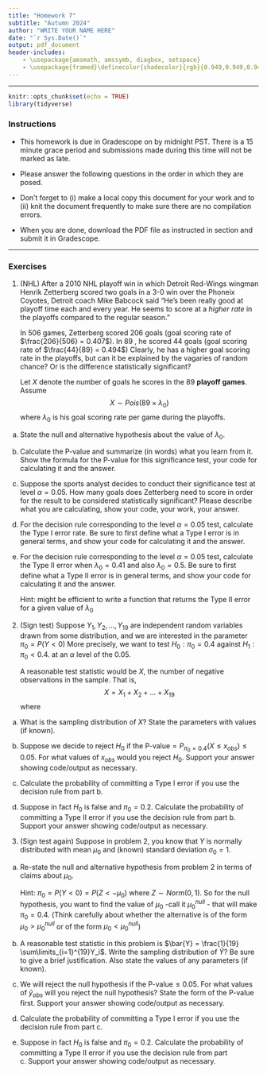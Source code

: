 ```yaml
---
title: "Homework 7"
subtitle: "Autumn 2024"
author: "WRITE YOUR NAME HERE"
date: "`r Sys.Date()`"
output: pdf_document
header-includes:
    - \usepackage{amsmath, amssymb, diagbox, setspace}
    - \usepackage{framed}\definecolor{shadecolor}{rgb}{0.949,0.949,0.949}
---
```

\onehalfspacing

* * * 
```r
knitr::opts_chunk$set(echo = TRUE)
library(tidyverse)

```

### Instructions

- This homework is due in Gradescope on \textbf{Wednesday, December 4} by midnight PST. There is a 15 minute grace period and submissions made during this time will not be marked as late. \textbf{No late work work will be accepted past this window} 

- Please answer the following questions in the order in which they are posed. 

- Don't forget to (i) make a local copy this document for your work and to (ii) knit the document frequently to make sure there are no compilation errors. 

- When you are done, download the PDF file as instructed in section and submit it in Gradescope. 

* * *


### Exercises 

1. (NHL) After a 2010 NHL playoff win in which Detroit Red-Wings wingman Henrik Zetterberg scored two goals in a 3-0 win over the Phoneix Coyotes, Detroit coach Mike Babcock said "He's been really good at playoff time each and every year. He seems to score at a *higher rate* in the playoffs compared to the regular season."

   In 506 \textbf{regular season} games, Zetterberg scored 206 goals (goal scoring rate of $\frac{206}{506} = 0.407$). In 89 \textbf{playoff games}, he scored 44 goals (goal scoring rate of $\frac{44}{89} = 0.494$) Clearly, he has a higher goal scoring rate in the playoffs, but can it be explained by the vagaries of random chance? Or is the difference statistically significant?
   
   Let $X$ denote the number of goals he scores in the 89 **playoff games**.  Assume $$X \sim Pois(89 \times \lambda_0)$$ where $\lambda_0$ is his goal scoring rate per game during the playoffs.
   
a. State the null and alternative hypothesis about the value of $\lambda_0$. 
   
b. Calculate the P-value and summarize (in words) what you learn from it. Show the formula for the P-value for this significance test, your code for calculating it and the answer. 

c. Suppose the sports analyst decides to conduct their significance test at level $\alpha = 0.05$. How many goals does Zetterberg need to score in order for the result to be considered statistically significant? Please describe what you are calculating, show your code, your work, your answer.

d. For the decision rule corresponding to the level $\alpha = 0.05$ test, calculate the Type I error rate. Be sure to first define what a Type I error is in general terms, and show your code for calculating it and the answer.

e. For the decision rule corresponding to the level $\alpha = 0.05$ test, calculate the Type II error when $\lambda_0 = 0.41$ and also $\lambda_0 = 0.5$. Be sure to first define what a Type II error is in general terms, and show your code for calculating it and the answer.

    Hint: might be efficient to write a function that returns the Type II error for a given value of $\lambda_0$
   
   
2. (Sign test) Suppose $Y_1, Y_2, \dots, Y_{19}$ are independent random variables drawn from some distribution,  and we are interested in the
parameter $\pi_0 = P(Y < 0)$ More precisely, we want to test $H_0: \pi_0 = 0.4$ against $H_1: \pi_0 < 0.4$.  at an $\alpha$ level of the 0.05.

   A reasonable test statistic would be $X$, the number of negative observations in the sample. That is, 
$$X = X_1 + X_2 +\dots + X_{19}$$
   where 
\begin{align*}
   X_i &= \left\{ \begin{array}{cc}
                    1 & Y_i < 0 \\
                    0 & otherwise \end{array} \right.
\end{align*}

a. What is the sampling distribution of $X$? State the parameters with values (if known).

b. Suppose we decide to reject $H_0$ if the $\mbox{P-value} = P_{\pi_0=0.4}(X \leq x_{obs}) \leq 0.05$. For what values of $x_{obs}$ would you reject $H_0$. Support your answer showing code/output as necessary.
   
c. Calculate the probability of committing a Type I error if you use the decision rule from part b. 

d. Suppose in fact $H_0$ is false and $\pi_0 = 0.2$. Calculate the probability of committing a Type II error if you use the decision rule from part b. Support your answer showing code/output as necessary. 
   
   
3. (Sign test again) Suppose in problem 2, you know that $Y$ is normally distributed with mean $\mu_0$ and (known) standard deviation $\sigma_0=1$.

a. Re-state the null and alternative hypothesis from problem 2 in terms of claims about $\mu_0$. 

    Hint: $\pi_0 = P(Y < 0) = P( Z < -\mu_0)$ where $Z \sim Norm(0,1)$. So for the null hypothesis, you want to find the value of $\mu_0$ -call it $\mu_0^{null}$ - that will make $\pi_0 = 0.4$. (Think carefully about whether the alternative is of the form $\mu_0 > \mu_0^{null}$ or of the form $\mu_0 < \mu_0^{null}$)
    
b. A reasonable test statistic in this problem is $\bar{Y} = \frac{1}{19} \sum\limits_{i=1}^{19}Y_i$.  Write the sampling distribution of $\bar{Y}$? Be sure to give a brief justification. Also state the values of any parameters (if known).

c. We will reject the null hypothesis if the $\mbox{P-value} \leq 0.05$. For what values of $\bar{y}_{obs}$ will you reject the null hypothesis? State the form of the P-value first. Support your answer showing code/output as necessary.

d. Calculate the probability of committing a Type I error if you use the decision rule from part c. 

e. Suppose in fact $H_0$ is false and $\pi_0 = 0.2$. Calculate the probability of committing a Type II error if you use the decision rule from part c. Support your answer showing code/output as necessary. 
   

   